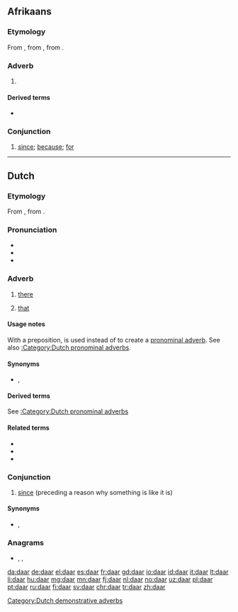 ==Afrikaans==

===Etymology===
From {{inh|af|nl|daar}}, from {{inh|af|odt|*thar}}, from {{inh|af|gem-pro|*þar}}.

===Adverb===
{{head|af|adverb}}

# {{l|en|there}}

====Derived terms====
* {{l|af|daardie}}

===Conjunction===
{{head|af|conjunction}}

# [[since]]; [[because]]; [[for]]

----

==Dutch==

===Etymology===
From {{inh|nl|odt|*thar}}, from {{inh|nl|gem-pro|*þar}}.

===Pronunciation===
* {{rhymes|aːr|lang=nl}}
* {{IPA|/daːr/|lang=nl}}
* {{audio|Nl-daar.ogg|audio|lang=nl}}

===Adverb===
{{nl-adv}}

# [[there]]
# {{label|nl|with a preposition}} [[that]]

====Usage notes====
With a preposition, {{m|nl||daar}} is used instead of {{m|nl|dat}} to create a [[pronominal adverb]]. See also [[:Category:Dutch pronominal adverbs]].

====Synonyms====
* {{l|nl|ginds}}, {{l|nl|ginder}}

====Derived terms====
See [[:Category:Dutch pronominal adverbs]]

====Related terms====
* {{l|nl|hier}}
* {{l|nl|er}}
* {{l|nl|waar}}

===Conjunction===
{{nl-con}}

# [[since]] (preceding a reason why something is like it is)
#: {{ux|nl|'''Daar''' ze geen zin heeft, komt ze niet|Since she doesn't feel like it, she won't come}}

====Synonyms====
* {{l|nl|aangezien}}, {{l|nl|omdat}}

===Anagrams===
* {{l|nl|Aard}}, {{l|nl|aard}}, {{l|nl|raad}}

[[Category:Dutch demonstrative adverbs]]

[[da:daar]]
[[de:daar]]
[[el:daar]]
[[es:daar]]
[[fr:daar]]
[[gd:daar]]
[[io:daar]]
[[id:daar]]
[[it:daar]]
[[lt:daar]]
[[li:daar]]
[[hu:daar]]
[[mg:daar]]
[[mn:daar]]
[[fj:daar]]
[[nl:daar]]
[[no:daar]]
[[uz:daar]]
[[pl:daar]]
[[pt:daar]]
[[ru:daar]]
[[fi:daar]]
[[sv:daar]]
[[chr:daar]]
[[tr:daar]]
[[zh:daar]]